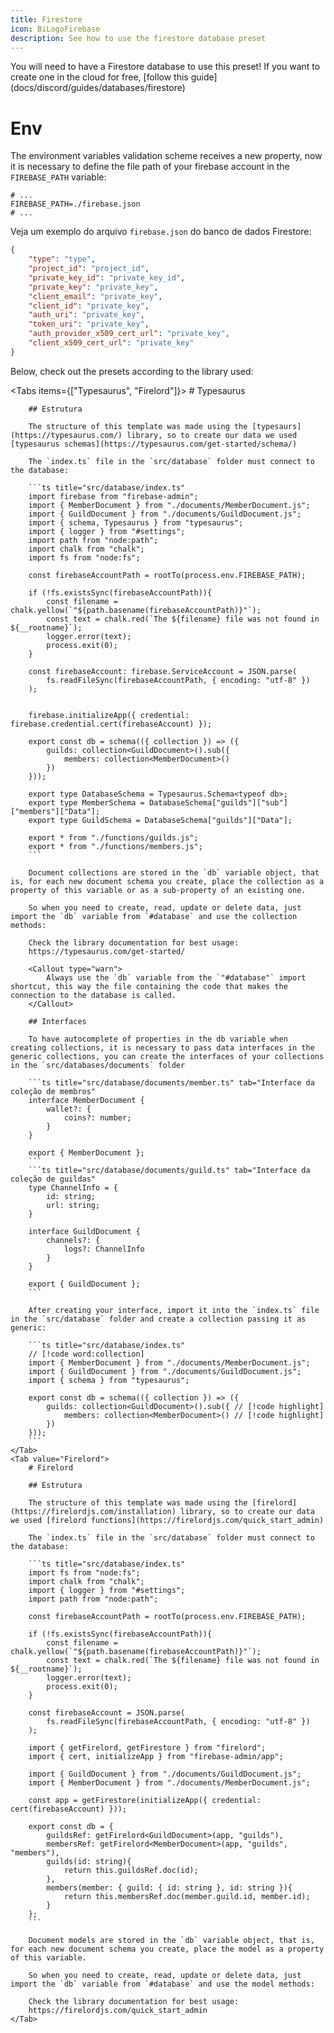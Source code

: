 ```yaml
---
title: Firestore
icon: BiLogoFirebase
description: See how to use the firestore database preset
---
```


<Callout type="info">
    You will need to have a Firestore database to use this preset!
    If you want to create one in the cloud for free, [follow this guide](docs/discord/guides/databases/firestore)
</Callout>

# Env

The environment variables validation scheme receives a new property, now it is necessary to define the file path of your firebase account in the `FIREBASE_PATH` variable:

```properties title=".env"
# ...
FIREBASE_PATH=./firebase.json
# ... 
```

Veja um exemplo do arquivo `firebase.json` do banco de dados Firestore:
```json title="firebase.json"
{
    "type": "type",
    "project_id": "project_id",
    "private_key_id": "private_key_id",
    "private_key": "private_key",
    "client_email": "private_key",
    "client_id": "private_key",
    "auth_uri": "private_key",
    "token_uri": "private_key",
    "auth_provider_x509_cert_url": "private_key",
    "client_x509_cert_url": "private_key"
}
```

Below, check out the presets according to the library used:

<Tabs items={["Typesaurus", "Firelord"]}>
    <Tab value="Typesaurus">
        # Typesaurus

        ## Estrutura

        The structure of this template was made using the [typesaurs](https://typesaurus.com/) library, so to create our data we used [typesaurus schemas](https://typesaurus.com/get-started/schema/)

        The `index.ts` file in the `src/database` folder must connect to the database:

        ```ts title="src/database/index.ts"
        import firebase from "firebase-admin";
        import { MemberDocument } from "./documents/MemberDocument.js";
        import { GuildDocument } from "./documents/GuildDocument.js";
        import { schema, Typesaurus } from "typesaurus";
        import { logger } from "#settings";
        import path from "node:path";
        import chalk from "chalk";
        import fs from "node:fs";

        const firebaseAccountPath = rootTo(process.env.FIREBASE_PATH);

        if (!fs.existsSync(firebaseAccountPath)){
            const filename = chalk.yellow(`"${path.basename(firebaseAccountPath)}"`);
            const text = chalk.red(`The ${filename} file was not found in ${__rootname}`);
            logger.error(text);
            process.exit(0);
        }

        const firebaseAccount: firebase.ServiceAccount = JSON.parse(
            fs.readFileSync(firebaseAccountPath, { encoding: "utf-8" })
        );


        firebase.initializeApp({ credential: firebase.credential.cert(firebaseAccount) });

        export const db = schema(({ collection }) => ({
            guilds: collection<GuildDocument>().sub({
                members: collection<MemberDocument>()
            })
        }));

        export type DatabaseSchema = Typesaurus.Schema<typeof db>;
        export type MemberSchema = DatabaseSchema["guilds"]["sub"]["members"]["Data"];
        export type GuildSchema = DatabaseSchema["guilds"]["Data"];

        export * from "./functions/guilds.js";
        export * from "./functions/members.js";
        ```

        Document collections are stored in the `db` variable object, that is, for each new document schema you create, place the collection as a property of this variable or as a sub-property of an existing one.

        So when you need to create, read, update or delete data, just import the `db` variable from `#database` and use the collection methods:

        Check the library documentation for best usage:
        https://typesaurus.com/get-started/

        <Callout type="warn">
            Always use the `db` variable from the `"#database"` import shortcut, this way the file containing the code that makes the connection to the database is called.
        </Callout>

        ## Interfaces

        To have autocomplete of properties in the db variable when creating collections, it is necessary to pass data interfaces in the generic collections, you can create the interfaces of your collections in the `src/databases/documents` folder

        ```ts title="src/database/documents/member.ts" tab="Interface da coleção de membros"
        interface MemberDocument {
            wallet?: {
                coins?: number;
            }
        }

        export { MemberDocument };
        ```
        ```ts title="src/database/documents/guild.ts" tab="Interface da coleção de guildas"
        type ChannelInfo = {
            id: string;
            url: string;
        }

        interface GuildDocument {
            channels?: {
                logs?: ChannelInfo
            }
        }

        export { GuildDocument };
        ```

        After creating your interface, import it into the `index.ts` file in the `src/database` folder and create a collection passing it as generic:

        ```ts title="src/database/index.ts"
        // [!code word:collection]
        import { MemberDocument } from "./documents/MemberDocument.js";
        import { GuildDocument } from "./documents/GuildDocument.js";
        import { schema } from "typesaurus";

        export const db = schema(({ collection }) => ({
            guilds: collection<GuildDocument>().sub({ // [!code highlight]
                members: collection<MemberDocument>() // [!code highlight]
            })
        }));
        ```
    </Tab>
    <Tab value="Firelord">
        # Firelord

        ## Estrutura

        The structure of this template was made using the [firelord](https://firelordjs.com/installation) library, so to create our data we used [firelord functions](https://firelordjs.com/quick_start_admin)

        The `index.ts` file in the `src/database` folder must connect to the database:

        ```ts title="src/database/index.ts"
        import fs from "node:fs";
        import chalk from "chalk";
        import { logger } from "#settings";
        import path from "node:path";

        const firebaseAccountPath = rootTo(process.env.FIREBASE_PATH);

        if (!fs.existsSync(firebaseAccountPath)){
            const filename = chalk.yellow(`"${path.basename(firebaseAccountPath)}"`);
            const text = chalk.red(`The ${filename} file was not found in ${__rootname}`);
            logger.error(text);
            process.exit(0);
        }

        const firebaseAccount = JSON.parse(
            fs.readFileSync(firebaseAccountPath, { encoding: "utf-8" })
        );

        import { getFirelord, getFirestore } from "firelord";
        import { cert, initializeApp } from "firebase-admin/app";

        import { GuildDocument } from "./documents/GuildDocument.js";
        import { MemberDocument } from "./documents/MemberDocument.js";

        const app = getFirestore(initializeApp({ credential: cert(firebaseAccount) })); 

        export const db = {
            guildsRef: getFirelord<GuildDocument>(app, "guilds"),
            membersRef: getFirelord<MemberDocument>(app, "guilds", "members"),
            guilds(id: string){
                return this.guildsRef.doc(id);
            },
            members(member: { guild: { id: string }, id: string }){
                return this.membersRef.doc(member.guild.id, member.id);
            }
        };
        ```

        Document models are stored in the `db` variable object, that is, for each new document schema you create, place the model as a property of this variable.

        So when you need to create, read, update or delete data, just import the `db` variable from `#database` and use the model methods:

        Check the library documentation for best usage:
        https://firelordjs.com/quick_start_admin
    </Tab>
</Tabs>